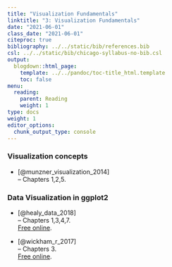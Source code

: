 ```yaml
---
title: "Visualization Fundamentals"
linktitle: "3: Visualization Fundamentals"
date: "2021-06-01"
class_date: "2021-06-01"
citeproc: true
bibliography: ../../static/bib/references.bib
csl: ../../static/bib/chicago-syllabus-no-bib.csl
output:
  blogdown::html_page:
    template: ../../pandoc/toc-title_html.template
    toc: false
menu:
  reading:
    parent: Reading
    weight: 1
type: docs
weight: 1
editor_options:
  chunk_output_type: console
---
```


### Visualization concepts

- [@munzner_visualization_2014]\
-- Chapters 1,2,5.\

### Data Visualization in ggplot2

- [@healy_data_2018]\
-- Chapters 1,3,4,7.\
[Free online](https://socviz.co/).

- [@wickham_r_2017]\
-- Chapters 3.\
[Free online](https://r4ds.had.co.nz/).
